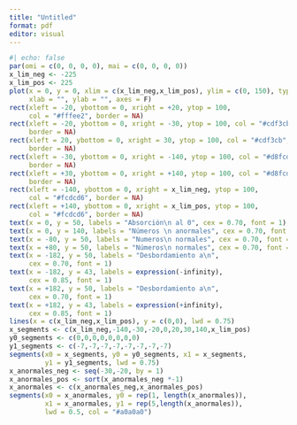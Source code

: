 ```yaml
---
title: "Untitled"
format: pdf
editor: visual
---
```


```r
#| echo: false
par(omi = c(0, 0, 0, 0), mai = c(0, 0, 0, 0))
x_lim_neg <- -225
x_lim_pos <- 225
plot(x = 0, y = 0, xlim = c(x_lim_neg,x_lim_pos), ylim = c(0, 150), type = "n",
     xlab = "", ylab = "", axes = F)
rect(xleft = -20, ybottom = 0, xright = +20, ytop = 100,
     col = "#fffee2", border = NA)
rect(xleft = -20, ybottom = 0, xright = -30, ytop = 100, col = "#cdf3cb",
     border = NA)
rect(xleft = 20, ybottom = 0, xright = 30, ytop = 100, col = "#cdf3cb",
     border = NA)
rect(xleft = -30, ybottom = 0, xright = -140, ytop = 100, col = "#d8fcd6",
     border = NA)
rect(xleft = +30, ybottom = 0, xright = +140, ytop = 100, col = "#d8fcd6",
     border = NA)
rect(xleft = -140, ybottom = 0, xright = x_lim_neg, ytop = 100,
     col = "#fcdcd6", border = NA)
rect(xleft = +140, ybottom = 0, xright = x_lim_pos, ytop = 100,
     col = "#fcdcd6", border = NA)
text(x = 0, y = 50, labels = "Absorción\n al 0", cex = 0.70, font = 1)
text(x = 0, y = 140, labels = "Números \n anormales", cex = 0.70, font = 1)
text(x = -80, y = 50, labels = "Numeros\n normales", cex = 0.70, font = 1)
text(x = +80, y = 50, labels = "Números\n normales", cex = 0.70, font = 1)
text(x = -182, y = 50, labels = "Desbordamiento a\n",
     cex = 0.70, font = 1)
text(x = -182, y = 43, labels = expression(-infinity),
     cex = 0.85, font = 1)
text(x = +182, y = 50, labels = "Desbordamiento a\n",
     cex = 0.70, font = 1)
text(x = +182, y = 43, labels = expression(+infinity),
     cex = 0.85, font = 1)
lines(x = c(x_lim_neg,x_lim_pos), y = c(0,0), lwd = 0.75)
x_segments <- c(x_lim_neg,-140,-30,-20,0,20,30,140,x_lim_pos)
y0_segments <- c(0,0,0,0,0,0,0,0)
y1_segments <- c(-7,-7,-7,-7,-7,-7,-7,-7)
segments(x0 = x_segments, y0 = y0_segments, x1 = x_segments,
         y1 = y1_segments, lwd = 0.75)
x_anormales_neg <- seq(-30,-20, by = 1)
x_anormales_pos <- sort(x_anormales_neg *-1)
x_anormales <- c(x_anormales_neg,x_anormales_pos)
segments(x0 = x_anormales, y0 = rep(1, length(x_anormales)), 
         x1 = x_anormales, y1 = rep(5,length(x_anormales)), 
         lwd = 0.5, col = "#a0a0a0")
```
